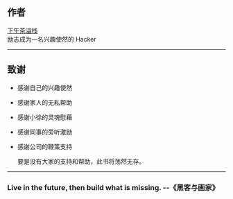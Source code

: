 
<Meta title="React全栈指北/作者致谢" />

## 作者

[下午茶溢栈](http://me.zpm.wiki)  
励志成为一名兴趣使然的 Hacker

---

## 致谢

- 感谢自己的兴趣使然
- 感谢家人的无私帮助
- 感谢小徐的灵魂慰藉
- 感谢同事的旁听激励
- 感谢公司的鞭策支持

  要是没有大家的支持和帮助，此书将荡然无存。

---

### Live in the future, then build what is missing. --《黑客与画家》
